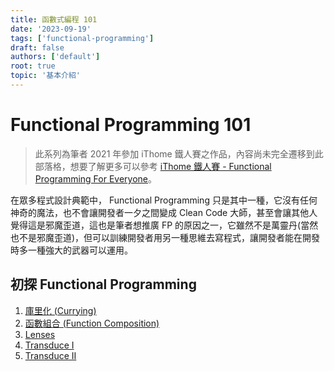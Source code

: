 ```yaml
---
title: 函數式編程 101
date: '2023-09-19'
tags: ['functional-programming']
draft: false
authors: ['default']
root: true
topic: '基本介紹'
---
```


<h1 className="mt-4 pt-[3rem]">Functional Programming 101</h1>

> 此系列為筆者 2021 年參加 iThome 鐵人賽之作品，內容尚未完全遷移到此部落格，想要了解更多可以參考 [iThome 鐵人賽 - Functional Programming For Everyone](https://ithelp.ithome.com.tw/users/20140431/ironman/4122)。

在眾多程式設計典範中， Functional Programming 只是其中一種，它沒有任何神奇的魔法，也不會讓開發者一夕之間變成 Clean Code 大師，甚至會讓其他人覺得這是邪魔歪道，這也是筆者想推廣 FP 的原因之一，它雖然不是萬靈丹(當然也不是邪魔歪道)，但可以訓練開發者用另一種思維去寫程式，讓開發者能在開發時多一種強大的武器可以運用。

## 初探 Functional Programming

1. [庫里化 (Currying)](/writing/functional-programming/curry)
2. [函數組合 (Function Composition)](/writing/functional-programming/function_composition)
3. [Lenses](/writing/functional-programming/lenses)
4. [Transduce I](/writing/functional-programming/transduce)
5. [Transduce II](/writing/functional-programming/transduce2)
